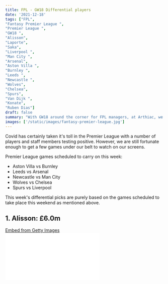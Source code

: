 ```yaml
---
title: FPL - GW18 Differential players
date: '2021-12-18'
tags: ["FPL",
"Fantasy Premier League ",
"Premier League ",
"GW18 ",
"Alisson",
"Laporte",
"Saka",
"Liverpool ",
"Man City ",
"Arsenal",
"Aston Villa ",
"Burnley ",
"Leeds ",
"Newcastle ",
"Wolves",
"Chelsea",
"Spurs",
"Van Dijk ",
"Konate",
"Ruben Dias"]
draft: false
summary: "With GW18 around the corner for FPL managers, at Arthiac, we take a look at the differentials that could provide a few green arrows this week from the limited games that are scheduled to carry on this weekend. Check them out."
images: ['/static/images/fantasy-premier-league.jpg']
---
```


Covid has certainly taken it's toll in the Premier League with a number of players and staff members testing positive. However, we are still fortunate enough to get a few games under our belt to watch on our screens.

Premier League games scheduled to carry on this week:

- Aston Villa vs Burnley
- Leeds vs Arsenal
- Newcastle vs Man City
- Wolves vs Chelsea
- Spurs vs Liverpool

This week's differential picks are purely based on the games scheduled to take place this weekend as mentioned above.

## 1. Alisson: £6.0m

<div
  className="getty embed image"
  style={{
    backgroundColor: '#fff',
    display: 'inline-block',
    fontFamily: 'Roboto, sans-serif',
    color: '#a7a7a7',
    fontSize: '11px',
    width: '100%',
    maxWidth: '594px',
    float: 'left',
    marginRight: '20px',
    marginBottom: '20px',
  }}
>
  <div style={{ padding: 0, margin: 0, textAlign: 'left' }}>
    <a
      href="http://www.gettyimages.in/detail/1357877294"
      target="_blank"
      style={{
        color: '#a7a7a7',
        textDecoration: 'none',
        fontWeight: 'normal !important',
        border: 'none',
        display: 'inline-block',
      }}
    >
      Embed from Getty Images
    </a>
  </div>
  <div
    style={{
      overflow: 'hidden',
      position: 'relative',
      height: 0,
      padding: '66.66667% 0 0 0',
      width: '100%',
    }}
  >
    <iframe
      src="//embed.gettyimages.com/embed/1357877294?et=zoXutND-QTZhWUfro7vCnQ&tld=in&sig=0mrrEtCzuyCiqd6vc58EG0p8rW7kBFtVi4N-QfQEx1g=&caption=false&ver=1"
      scrolling="no"
      frameBorder={0}
      width={594}
      height={396}
      style={{
        display: 'inline-block',
        position: 'absolute',
        top: 0,
        left: 0,
        width: '100%',
        height: '100%',
        margin: 0,
      }}
    />
  </div>
</div>

Liverpool's Brazilian keeper is currently owned by **8.1%** of FPL managers worldwide. In his last 6 gameweeks, he's got **4 clean sheets** as he's accumulated a total of **31 FPL points.**

Currently, he remains one of the league's most productive player's in between the poles. There is no doubt that Alisson is not at his best so far this season, but he's got a really good tendency to pull out huge saves in the game every now and then.

With Covid finding its way into the league and taking away a few fixtures, in the goalkeeping category, Alisson is the go-to man for FPL managers out there in hunt for a differential. With Van Dijk (£6.7m) testing positive, the Reds will be without their key man against a Spurs side who's got the luxury to get enough rest and planning time to prepare for the game.

However, Liverpool's defense is still solid enough as Konate (£5.1m) has proved his worth in Jurgen Klopp's side in such a short time span. Hence, there is no reason why you should worry a lot about the consistency of the clean sheets that are out there on the horizon.

In GW17, Alisson scored 2 points in a 3-1 victory against Newcastle at Anfield. He lost his clean sheet to Jonjo Shelvey's (£5.3m) brilliant goal. It was a strike that the Brazilian just couldn't stop even if he made an attempt to dive at it.

So far this season, these are his stats:

| **Premier League** | Stats |
| ------------------ | ----- |
| Games Played       | 16    |
| Minutes played     | 1440  |
| Goals conceded     | 13    |
| Clean sheets       | 9     |
| Saves              | 23    |
| Penalties saved    | 0     |
| FPL points scored  | 74    |
| FPL Bonus Points   | 5     |

Liverpool face Spurs, Leeds, Brentford, Crystal Palace, Burnley and Norwich in their next 9 Premier League gameweeks. Those are fixtures you can bank on for the Reds keeper to keep clean sheets.

At the end of the day, he is a reliable keeper that you can bank on.

## 2. Laporte: £5.5m

<div
  className="getty embed image"
  style={{
    backgroundColor: '#fff',
    display: 'inline-block',
    fontFamily: 'Roboto, sans-serif',
    color: '#a7a7a7',
    fontSize: '11px',
    width: '100%',
    maxWidth: '594px',
    float: 'left',
    marginRight: '20px',
    marginBottom: '20px',
  }}
>
  <div style={{ padding: 0, margin: 0, textAlign: 'left' }}>
    <a
      href="http://www.gettyimages.in/detail/1237241678"
      target="_blank"
      style={{
        color: '#a7a7a7',
        textDecoration: 'none',
        fontWeight: 'normal !important',
        border: 'none',
        display: 'inline-block',
      }}
    >
      Embed from Getty Images
    </a>
  </div>
  <div
    style={{
      overflow: 'hidden',
      position: 'relative',
      height: 0,
      padding: '66.66667% 0 0 0',
      width: '100%',
    }}
  >
    <iframe
      src="//embed.gettyimages.com/embed/1237241678?et=ued3PCtdSj10JTEJfS2HGQ&tld=in&sig=8GDEIlAJ3NRghYV0yEoqevDbDZMLcBv1haoxi6uYvQE=&caption=true&ver=1"
      scrolling="no"
      frameBorder={0}
      width={594}
      height={396}
      style={{
        display: 'inline-block',
        position: 'absolute',
        top: 0,
        left: 0,
        width: '100%',
        height: '100%',
        margin: 0,
      }}
    />
  </div>
</div>

The Spaniard is owned by just **3.4%** of FPL managers. Laporte has become one of Pep's most important centre-backs in the side. He has paired alongside Ruben Dias (£6.1m) really well in recent weeks and he is set to stamp his authority when the Citizens take on Newcastle United at St. James' Park.

Here are his stats so far this season:

| **Premier League**             | Stats |
| ------------------------------ | ----- |
| Games Played                   | 13    |
| Minutes played                 | 1093  |
| Goals scored                   | 7     |
| Assists                        | 8     |
| Avg FPL points scored per game | 4.30  |
| FPL points scored              | 56    |
| FPL Bonus Points               | 3     |

In GW17, Laporte started the game against Leeds United as he kept a clean sheet and scored a total of **6 FPL points**. Yes, Laporte might not be an attractive pick when you look at his overall stats, but in a week where Covid has led to the postponement of a few games, we prefer going for the safest pick this week.

Overall, if you decide to invest in Laporte, it isn't a bad investment either. Laporte is a surprise package in terms of points from this Man City side as he is one of their main targets when it comes to set-pieces. We expect Laporte to continue starting games for the Citizens. At the same time, he has the leading fantasy efficiency in the league.

With Newcastle poor in defending set-pieces, you can expect the Spaniard to fancy his chances in front of goal during set-pieces.

## 3. Saka: £6.2m

<div
  className="getty embed image"
  style={{
    backgroundColor: '#fff',
    display: 'inline-block',
    fontFamily: 'Roboto, sans-serif',
    color: '#a7a7a7',
    fontSize: '11px',
    width: '100%',
    maxWidth: '594px',
    float: 'left',
    marginRight: '20px',
    marginBottom: '20px',
  }}
>
  <div style={{ padding: 0, margin: 0, textAlign: 'left' }}>
    <a
      href="http://www.gettyimages.in/detail/1237264668"
      target="_blank"
      style={{
        color: '#a7a7a7',
        textDecoration: 'none',
        fontWeight: 'normal !important',
        border: 'none',
        display: 'inline-block',
      }}
    >
      Embed from Getty Images
    </a>
  </div>
  <div
    style={{
      overflow: 'hidden',
      position: 'relative',
      height: 0,
      padding: '66.66667% 0 0 0',
      width: '100%',
    }}
  >
    <iframe
      src="//embed.gettyimages.com/embed/1237264668?et=tG1dULegS2FBnNIwzECYyg&tld=in&sig=L9Ozsym4NprRRUekz77Luh-kAOCMNWWoxyCfAB9YTNU=&caption=true&ver=1"
      scrolling="no"
      frameBorder={0}
      width={594}
      height={396}
      style={{
        display: 'inline-block',
        position: 'absolute',
        top: 0,
        left: 0,
        width: '100%',
        height: '100%',
        margin: 0,
      }}
    />
  </div>
</div>

Arsenal's youngster is currently owned by 9.8% of FPL managers. Saka's form has been slightly on the rise as he is picking up points lately. His numbers in terms of goals isn't standing out so far with the quality that he has in his boots, but his assist numbers are rising slowly.

Here are his stats so far this season:

| **Premier League**             | Stats |
| ------------------------------ | ----- |
| Games Played                   | 17    |
| Minutes played                 | 1260  |
| Goals scored                   | 2     |
| Assists                        | 5     |
| Avg FPL points scored per game | 3.76  |
| FPL points scored              | 64    |
| FPL Bonus Points               | 3     |

In GW17, Saka scored a total of **6 FPL points** as he provided an **assist** and got a clean sheet point as well against West Ham. He passed the eye test as well in that game as he was a constant threat to a well established Hammers defensive line. In that game, he had **2 shots on goal**, **1** really good **successful cross** and **4 key passes**.

Overall, with the kind of form that he has shown in the last couple of weeks, you can expect him to get on his bike and ram through the Leeds defensive line that was torn apart midweek against Man City.
